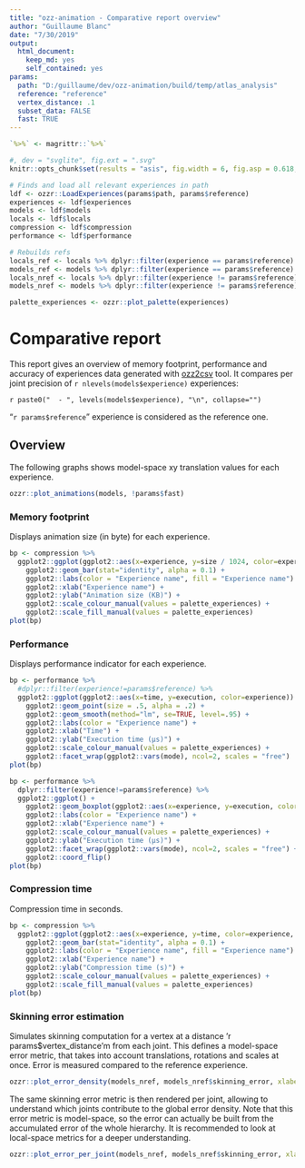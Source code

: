 ```yaml
---
title: "ozz-animation - Comparative report overview"
author: "Guillaume Blanc"
date: "7/30/2019"
output:
  html_document:
    keep_md: yes
    self_contained: yes
params:
  path: "D:/guillaume/dev/ozz-animation/build/temp/atlas_analysis"
  reference: "reference"
  vertex_distance: .1
  subset_data: FALSE
  fast: TRUE
---
```


```r
`%>%` <- magrittr::`%>%`

#, dev = "svglite", fig.ext = ".svg"
knitr::opts_chunk$set(results = "asis", fig.width = 6, fig.asp = 0.618, fig.align = "center", echo = FALSE)

# Finds and load all relevant experiences in path
ldf <- ozzr::LoadExperiences(params$path, params$reference)
experiences <- ldf$experiences
models <- ldf$models
locals <- ldf$locals
compression <- ldf$compression
performance <- ldf$performance

# Rebuilds refs
locals_ref <- locals %>% dplyr::filter(experience == params$reference)
models_ref <- models %>% dplyr::filter(experience == params$reference)
locals_nref <- locals %>% dplyr::filter(experience != params$reference)
models_nref <- models %>% dplyr::filter(experience != params$reference)

palette_experiences <- ozzr::plot_palette(experiences)
```

# Comparative report {.tabset}

This report gives an overview of memory footprint, performance and accuracy of experiences data generated with [ozz2csv](https://github.com/guillaumeblanc/ozz-animation/tree/master/src/animation/offline/csv) tool.
It compares per joint precision of `r nlevels(models$experience)` experiences:

`r paste0("  - ", levels(models$experience), "\n", collapse="")`

"`r params$reference`" experience is considered as the reference one.

## Overview

The following graphs shows model-space xy translation values for each experience.

```r
ozzr::plot_animations(models, !params$fast)
```

### Memory footprint

Displays animation size (in byte) for each experience.

```r
bp <- compression %>%
  ggplot2::ggplot(ggplot2::aes(x=experience, y=size / 1024, color=experience, fill=experience)) +
    ggplot2::geom_bar(stat="identity", alpha = 0.1) +
    ggplot2::labs(color = "Experience name", fill = "Experience name") +
    ggplot2::xlab("Experience name") +
    ggplot2::ylab("Animation size (KB)") +
    ggplot2::scale_colour_manual(values = palette_experiences) +
    ggplot2::scale_fill_manual(values = palette_experiences)
plot(bp)
```

### Performance

Displays performance indicator for each experience.

```r
bp <- performance %>%
  #dplyr::filter(experience!=params$reference) %>%
  ggplot2::ggplot(ggplot2::aes(x=time, y=execution, color=experience)) +
    ggplot2::geom_point(size = .5, alpha = .2) +
    ggplot2::geom_smooth(method="lm", se=TRUE, level=.95) +
    ggplot2::labs(color = "Experience name") +
    ggplot2::xlab("Time") +
    ggplot2::ylab("Execution time (µs)") +
    ggplot2::scale_colour_manual(values = palette_experiences) +
    ggplot2::facet_wrap(ggplot2::vars(mode), ncol=2, scales = "free")
plot(bp)
```

```r
bp <- performance %>%
  dplyr::filter(experience!=params$reference) %>%
  ggplot2::ggplot() +
    ggplot2::geom_boxplot(ggplot2::aes(x=experience, y=execution, color=experience), alpha = .8) +
    ggplot2::labs(color = "Experience name") +
    ggplot2::xlab("Experience name") +
    ggplot2::scale_colour_manual(values = palette_experiences) +
    ggplot2::ylab("Execution time (µs)") +
    ggplot2::facet_wrap(ggplot2::vars(mode), ncol=2, scales = "free") +
    ggplot2::coord_flip()
plot(bp)
```

### Compression time

Compression time in seconds.

```r
bp <- compression %>%
  ggplot2::ggplot(ggplot2::aes(x=experience, y=time, color=experience, fill=experience)) +
    ggplot2::geom_bar(stat="identity", alpha = 0.1) +
    ggplot2::labs(color = "Experience name", fill = "Experience name") +
    ggplot2::xlab("Experience name") +
    ggplot2::ylab("Compression time (s)") +
    ggplot2::scale_colour_manual(values = palette_experiences) +
    ggplot2::scale_fill_manual(values = palette_experiences)
plot(bp)
```

### Skinning error estimation

Simulates skinning computation for a vertex at a distance 'r params$vertex_distance'm from each joint. This defines a model-space error metric, that takes into account translations, rotations and scales at once.
Error is measured compared to the reference experience.

```r
ozzr::plot_error_density(models_nref, models_nref$skinning_error, xlabel = "Skinning error (mm)")
```

The same skinning error metric is then rendered per joint, allowing to understand which joints contribute to the global error density.
Note that this error metric is model-space, so the error can actually be built from the accumulated error of the whole hierarchy. It is recommended to look at local-space metrics for a deeper understanding.

```r
ozzr::plot_error_per_joint(models_nref, models_nref$skinning_error, xlabel = "Skinning error (mm)")
```
